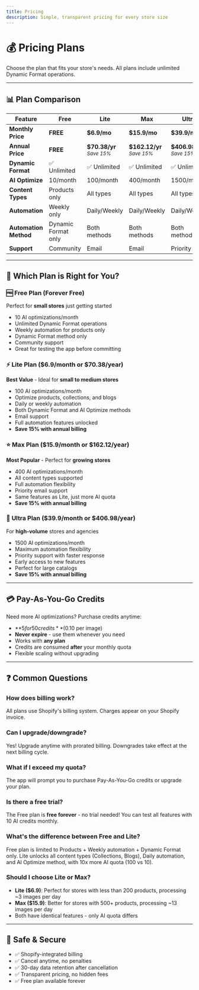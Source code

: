 ```yaml
---
title: Pricing
description: Simple, transparent pricing for every store size
---
```


# 💰 Pricing Plans

Choose the plan that fits your store's needs. All plans include unlimited Dynamic Format operations.

---

## 📊 Plan Comparison

| Feature | Free | Lite | Max | Ultra |
|---------|------|------|-----|-------|
| **Monthly Price** | **FREE** | **$6.9/mo** | **$15.9/mo** | **$39.9/mo** |
| **Annual Price** | **FREE** | **$70.38/yr** <br/> <small>*Save 15%*</small> | **$162.12/yr** <br/> <small>*Save 15%*</small> | **$406.98/yr** <br/> <small>*Save 15%*</small> |
| **Dynamic Format** | ✅ Unlimited | ✅ Unlimited | ✅ Unlimited | ✅ Unlimited |
| **AI Optimize** | 10/month | 100/month | 400/month | 1500/month |
| **Content Types** | Products only | All types | All types | All types |
| **Automation** | Weekly only | Daily/Weekly | Daily/Weekly | Daily/Weekly |
| **Automation Method** | Dynamic Format only | Both methods | Both methods | Both methods |
| **Support** | Community | Email | Email | Priority |

---

## 🎯 Which Plan is Right for You?

### 🆓 **Free Plan** (Forever Free)
Perfect for **small stores** just getting started

- 10 AI optimizations/month
- Unlimited Dynamic Format operations
- Weekly automation for products only
- Dynamic Format method only
- Community support
- Great for testing the app before committing

### ⚡ **Lite Plan** ($6.9/month or $70.38/year)
**Best Value** - Ideal for **small to medium stores**

- 100 AI optimizations/month
- Optimize products, collections, and blogs
- Daily or weekly automation
- Both Dynamic Format and AI Optimize methods
- Email support
- Full automation features unlocked
- **Save 15% with annual billing**

### ⭐ **Max Plan** ($15.9/month or $162.12/year)
**Most Popular** - Perfect for **growing stores**

- 400 AI optimizations/month
- All content types supported
- Full automation flexibility
- Priority email support
- Same features as Lite, just more AI quota
- **Save 15% with annual billing**

### 🚀 **Ultra Plan** ($39.9/month or $406.98/year)
For **high-volume** stores and agencies

- 1500 AI optimizations/month
- Maximum automation flexibility
- Priority support with faster response
- Early access to new features
- Perfect for large catalogs
- **Save 15% with annual billing**

---

## 💳 Pay-As-You-Go Credits

Need more AI optimizations? Purchase credits anytime:

- **$5 for 50 credits** ($0.10 per image)
- **Never expire** - use them whenever you need
- Works with **any plan**
- Credits are consumed **after** your monthly quota
- Flexible scaling without upgrading

---

## ❓ Common Questions

### How does billing work?
All plans use Shopify's billing system. Charges appear on your Shopify invoice.

### Can I upgrade/downgrade?
Yes! Upgrade anytime with prorated billing. Downgrades take effect at the next billing cycle.

### What if I exceed my quota?
The app will prompt you to purchase Pay-As-You-Go credits or upgrade your plan.

### Is there a free trial?
The Free plan is **free forever** - no trial needed! You can test all features with 10 AI credits monthly.

### What's the difference between Free and Lite?
Free plan is limited to Products + Weekly automation + Dynamic Format only. Lite unlocks all content types (Collections, Blogs), Daily automation, and AI Optimize method, with 10x more AI quota (100 vs 10).

### Should I choose Lite or Max?
- **Lite ($6.9)**: Perfect for stores with less than 200 products, processing ~3 images per day
- **Max ($15.9)**: Better for stores with 500+ products, processing ~13 images per day
- Both have identical features - only AI quota differs

---

## 🔐 Safe & Secure

- ✅ Shopify-integrated billing
- ✅ Cancel anytime, no penalties
- ✅ 30-day data retention after cancellation
- ✅ Transparent pricing, no hidden fees
- ✅ Free plan available forever
